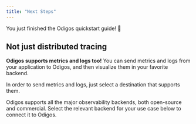 ```yaml
---
title: "Next Steps"
---
```


You just finished the Odigos quickstart guide! 🎉

## Not just distributed tracing

**Odigos supports metrics and logs too!** You can send metrics and logs from your
application to Odigos, and then visualize them in your favorite backend.

In order to send metrics and logs, just select a destination that supports them.

<Card title="Many more observability backends!" icon="signal-stream" href="/backends-overview">
  Odigos supports all the major observability backends, both open-source and commercial.
  Select the relevant backend for your use case below to connect it to Odigos.
</Card>
